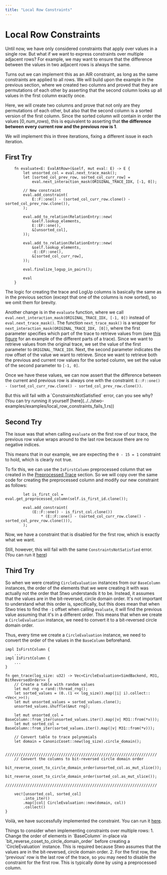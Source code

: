 ```yaml
---
title: "Local Row Constraints"
---
```


# Local Row Constraints

Until now, we have only considered constraints that apply over values in a single row. But what if we want to express constraints over multiple adjacent rows? For example, we may want to ensure that the difference between the values in two adjacent rows is always the same.

Turns out we can implement this as an AIR constraint, as long as the same constraints are applied to all rows. We will build upon the example in the previous section, where we created two columns and proved that they are permutations of each other by asserting that the second column looks up all values in the first column exactly once.

Here, we will create two columns and prove that not only are they permutations of each other, but also that the second column is a sorted version of the first column. Since the sorted column will contain in order the values $[0,num\_rows)$, this is equivalent to asserting that **the difference between every current row and the previous row is $1$**.

We will implement this in three iterations, fixing a different issue in each iteration.

## First Try

```rust,ignore
    fn evaluate<E: EvalAtRow>(&self, mut eval: E) -> E {
        let unsorted_col = eval.next_trace_mask();
        let [sorted_col_prev_row, sorted_col_curr_row] =
            eval.next_interaction_mask(ORIGINAL_TRACE_IDX, [-1, 0]);

        // New constraint
        eval.add_constraint(
            E::F::one() - (sorted_col_curr_row.clone() - sorted_col_prev_row.clone()),
        );

        eval.add_to_relation(RelationEntry::new(
            &self.lookup_elements,
            E::EF::one(),
            &[unsorted_col],
        ));

        eval.add_to_relation(RelationEntry::new(
            &self.lookup_elements,
            -E::EF::one(),
            &[sorted_col_curr_row],
        ));

        eval.finalize_logup_in_pairs();

        eval
    }
```

The logic for creating the trace and LogUp columns is basically the same as in the previous section (except that one of the columns is now sorted), so we omit them for brevity.

Another change is in the `evaluate` function, where we call `eval.next_interaction_mask(ORIGINAL_TRACE_IDX, [-1, 0])` instead of `eval.next_trace_mask()`. The function `next_trace_mask()` is a wrapper for `next_interaction_mask(ORIGINAL_TRACE_IDX, [0])`, where the first parameter specifies which part of the trace to retrieve values from (see [this figure](../static-lookups/index.mdx#fig-range-check) for an example of the different parts of a trace). Since we want to retrieve values from the original trace, we set the value of the first parameter to `ORIGINAL_TRACE_IDX`. Next, the second parameter indicates the row offset of the value we want to retrieve. Since we want to retrieve both the previous and current row values for the sorted column, we set the value of the second parameter to `[-1, 0]`.

Once we have these values, we can now assert that the difference between the current and previous row is always one with the constraint: `E::F::one() - (sorted_col_curr_row.clone() - sorted_col_prev_row.clone())`.

<Callout type="info">
But this will fail with a `ConstraintsNotSatisfied` error, can you see why? (You can try running it yourself [here](../../stwo-examples/examples/local_row_constraints_fails_1.rs))
</Callout>

## Second Try

The issue was that when calling `evaluate` on the first row of our trace, the previous row value wraps around to the last row because there are no negative indices.

This means that in our example, we are expecting the `0 - 15 = 1` constraint to hold, which is clearly not true.

To fix this, we can use the `IsFirstColumn` preprocessed column that we created in the [Preprocessed Trace](../preprocessed-trace/index) section. So we will copy over the same code for creating the preprocessed column and modify our new constraint as follows:

```rust,ignore
        let is_first_col = eval.get_preprocessed_column(self.is_first_id.clone());

        eval.add_constraint(
            (E::F::one() - is_first_col.clone())
                * (E::F::one() - (sorted_col_curr_row.clone() - sorted_col_prev_row.clone())),
        );
```

Now, we have a constraint that is disabled for the first row, which is exactly what we want.

Still, however, this will fail with the same `ConstraintsNotSatisfied` error. (You can run it [here](../../stwo-examples/examples/local_row_constraints_fails_2.rs))

## Third Try

So when we were creating `CircleEvaluation` instances from our `BaseColumn` instances, the order of the elements that we were creating it with was actually not the order that Stwo understands it to be. Instead, it assumes that the values are in the bit-reversed, circle domain order. It's not important to understand what this order is, specifically, but this does mean that when Stwo tries to find the `-1` offset when calling `evaluate`, it will find the previous value assuming that it's in a different order. This means that when we create a `CircleEvaluation` instance, we need to convert it to a bit-reversed circle domain order.

Thus, every time we create a `CircleEvaluation` instance, we need to convert the order of the values in the `BaseColumn` beforehand.

```rust,ignore
impl IsFirstColumn {
    ...
impl IsFirstColumn {
    ...
}

fn gen_trace(log_size: u32) -> Vec<CircleEvaluation<SimdBackend, M31, BitReversedOrder>> {
    // Create a table with random values
    let mut rng = rand::thread_rng();
    let sorted_values = (0..(1 << log_size)).map(|i| i).collect::<Vec<_>>();
    let mut unsorted_values = sorted_values.clone();
    unsorted_values.shuffle(&mut rng);

    let mut unsorted_col = BaseColumn::from_iter(unsorted_values.iter().map(|v| M31::from(*v)));
    let mut sorted_col = BaseColumn::from_iter(sorted_values.iter().map(|v| M31::from(*v)));

    // Convert table to trace polynomials
    let domain = CanonicCoset::new(log_size).circle_domain();

    ////////////////////////////////////////////////////////////////////
    // Convert the columns to bit-reversed circle domain order
    bit_reverse_coset_to_circle_domain_order(unsorted_col.as_mut_slice());
    bit_reverse_coset_to_circle_domain_order(sorted_col.as_mut_slice());
    ////////////////////////////////////////////////////////////////////

    vec![unsorted_col, sorted_col]
        .into_iter()
        .map(|col| CircleEvaluation::new(domain, col))
        .collect()
}
```

Voilà, we have successfully implemented the constraint. You can run it [here](../../stwo-examples/examples/local_row_constraints.rs).

<Callout type="info">
Things to consider when implementing constraints over multiple rows:
1. Change the order of elements in `BaseColumn` in-place via `bit_reverse_coset_to_circle_domain_order` before creating a `CircleEvaluation` instance. This is required because Stwo assumes that the values are in the bit-reversed, circle domain order.
2. For the first row, the 'previous' row is the last row of the trace, so you may need to disable the constraint for the first row. This is typically done by using a preprocessed column.
</Callout>
